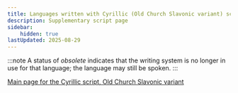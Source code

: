 ```yaml
---
title: Languages written with Cyrillic (Old Church Slavonic variant) script
description: Supplementary script page
sidebar:
    hidden: true
lastUpdated: 2025-08-29
---
```



:::note
A status of _obsolete_ indicates that the writing system is no longer in use for that language; the language may still be spoken.
:::

<WsList script='Cyrs' />

[Main page for the Cyrillic script, Old Church Slavonic variant](/scrlang/scripts/cyrs)


